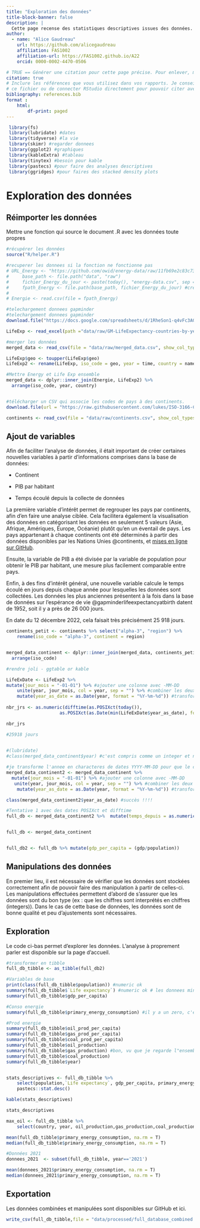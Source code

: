 ```yaml
---
title: "Exploration des données"
title-block-banner: false
description: | 
  Cette page recense des statistiques descriptives issues des données. Elles sont utilisées afin d'explorer les variables et de choisir des données intéressantes pour des analyses multivariées. 
author:
  - name: "Alice Gaudreau"
    url: https://github.com/alicegaudreau
    affiliation: FAS1002
    affiliation-url: https://FAS1002.github.io/A22
    orcid: 0000-0002-4470-0506

# TRUE == Générer une citation pour cette page précise. Pour enlever, mettre false.
citation: true
# Inclure les références que vous utilisez dans vos rapports. Je conseille Zotero pour construire
# ce fichier ou de connecter RStudio directement pour pouvoir citer avec @nom-de-reference.
bibliography: references.bib
format :
    html:
        df-print: paged
---
```


```r
 library(fs)
 library(lubridate) #dates
 library(tidyverse) #la vie
 library(skimr) #regarder donnees
 library(ggplot2) #graphiques
 library(kableExtra) #tableau
 library(tinytex) #besoin pour kable
 library(pastecs) #pour faire des analyses descriptives
 library(ggridges) #pour faires des stacked density plots
```

# Exploration des données

## Réimporter les données

Mettre une fonction qui source le document .R avec les données toute propres

```r
#récupérer les données 
source("R/helper.R")

#recuperer les donnees si la fonction ne fonctionne pas
# URL_Energy <- "https://github.com/owid/energy-data/raw/11fb69e2c83c73d1e964075d711a03fef6262e9a/owid-energy-data.csv"
#     base_path <- file.path("data", "raw")
#     fichier_Energy_du_jour <- paste(today(), "energy-data.csv", sep = "_") #creer le nom de fichier quon veut avec lubridate
#     fpath_Energy <- file.path(base_path, fichier_Energy_du_jour) #creer le path
# 
# Energie <- read.csv(file = fpath_Energy)

#telechargement donnees gapminder
#telechargement donnees gapminder
download.file("https://docs.google.com/spreadsheets/d/1RheSon1-q4vFc3AGyupVPH6ptEByE-VtnjOCselU0PE/export?format=xlsx", destfile = 'data/raw/GM-LifeExpectancy-countries-by-year.xlsx' )

LifeExp <- read_excel(path ="data/raw/GM-LifeExpectancy-countries-by-year.xlsx", sheet  = 4) 

#merger les données
merged_data <- read_csv(file = "data/raw/merged_data.csv", show_col_types = F)

LifeExp$geo <- toupper(LifeExp$geo)
LifeExp2 <- rename(LifeExp, iso_code = geo, year = time, country = name)

#Mettre Energy et Life Exp ensemble
merged_data <- dplyr::inner_join(Energie, LifeExp2) %>%
  arrange(iso_code, year, country)


#télécharger un CSV qui associe les codes de pays à des continents. 
download.file(url = "https://raw.githubusercontent.com/lukes/ISO-3166-Countries-with-Regional-Codes/master/all/all.csv", destfile = "data/raw/continents.csv") 

continents <- read_csv(file = "data/raw/continents.csv", show_col_types = F)
```

## Ajout de variables

Afin de faciliter l'analyse de données, il était important de créer certaines nouvelles variables à partir d'informations comprises dans la base de données:

-   Continent

-   PIB par habitant

-   Temps écoulé depuis la collecte de données

La première variable d'intérêt permet de regrouper les pays par continents, afin d'en faire une analyse ciblée. Cela facilitera également la visualisation des données en catégorisant les données en seulement 5 valeurs (Asie, Afrique, Amériques, Europe, Océanie) plutôt qu'en un éventail de pays. Les pays appartenant à chaque continents ont été déterminés à partir des données disponibles par les Nations Unies @continents, et [mises en ligne sur GitHub](https://github.com/lukes/ISO-3166-Countries-with-Regional-Codes).

Ensuite, la variable de PIB a été divisée par la variable de population pour obtenir le PIB par habitant, une mesure plus facilement comparable entre pays.

Enfin, à des fins d'intérêt général, une nouvelle variable calcule le temps écoulé en jours depuis chaque année pour lesquelles les données sont collectées. Les données les plus anciennes présentent à la fois dans la base de données sur l'espérance de vie @gapminderlifeexpectancyatbirth datent de 1952, soit il y a près de 26 000 jours.

En date du 12 décembre 2022, cela faisait très précisément 25 918 jours.

</aside>

```r

continents_petit <- continents %>% select("alpha-3", "region") %>% 
    rename(iso_code = "alpha-3", continent = region)


merged_data_continent <- dplyr::inner_join(merged_data, continents_petit) %>%
  arrange(iso_code)

#rendre joli - ggtable or kable 

```

```r
LifeExDate <- LifeExp2 %>%
mutate(jour_mois = "-01-01") %>% #ajouter une colonne avec -MM-DD
    unite(year, jour_mois, col = year, sep = "") %>% #combiner les deux colonnes
    mutate(year_as_date = as.Date(year, format = "%Y-%m-%d")) #transformer en format de date
    
nbr_jrs <- as.numeric(difftime(as.POSIXct(today()), 
                    as.POSIXct(as.Date(min(LifeExDate$year_as_date), format = "%Y-%m-%d"))))

nbr_jrs

#25918 jours
    
```

```r
#(lubridate)
#class(merged_data_continent$year) #c'est compris comme un integer et non une date actuellement

#je transforme l'annee en characteres de dates YYYY-MM-DD pour que le compte de jours débute à partir du 1er janvier de l'année
merged_data_continent2 <- merged_data_continent %>%
  mutate(jour_mois = "-01-01") %>% #ajouter une colonne avec -MM-DD
   unite(year, jour_mois, col = year, sep = "") %>% #combiner les deux colonnes
    mutate(year_as_date = as.Date(year, format = "%Y-%m-%d")) #transformer en format de date

class(merged_data_continent2$year_as_date) #succès !!!!

#Tentative 1 avec des dates POSIXct et difftime
full_db <- merged_data_continent2 %>%  mutate(temps_depuis = as.numeric(difftime(as.POSIXct(today()), as.POSIXct(year_as_date)))) #ça marche


full_db <- merged_data_continent



```

```r

full_db2 <- full_db %>% mutate(gdp_per_capita = (gdp/population))
```

## Manipulations des données

En premier lieu, il est nécessaire de vérifier que les données sont stockées correctement afin de pouvoir faire des manipulation à partir de celles-ci. Les manipulations effectuées permettent d'abord de s'assurer que les données sont du bon type (ex : que les chiffres sont interprétés en chiffres (integers)). Dans le cas de cette base de données, les données sont de bonne qualité et peu d'ajustements sont nécessaires.

## Exploration

Le code ci-bas permet d'explorer les données. L'analyse à proprement parler est disponible sur la page d'accueil.

```r


#transformer en tibble
full_db_tibble <- as_tibble(full_db2)

#Variables de base
print(class(full_db_tibble$population)) #numeric ok
summary(full_db_tibble$`Life expectancy`) #numeric ok # les donnees minimum sont vraiment petites. 6 ans, vraiment ?
summary(full_db_tibble$gdp_per_capita) 

#Conso energie
summary(full_db_tibble$primary_energy_consumption) #il y a un zero, c'est bizarre. Je vais cibler les données de pays ayant des données complètes. 

#Prod energie
summary(full_db_tibble$oil_prod_per_capita)
summary(full_db_tibble$gas_prod_per_capita)
summary(full_db_tibble$coal_prod_per_capita)
summary(full_db_tibble$oil_production)
summary(full_db_tibble$gas_production) #bon, vu que je regarde l"ensemble des donnees de differentes annees de production, la mediane est vraiment basse par rapport au maximum. Pour mes tableaux descriptifs, je vais me concentrer sur des annees en particulier. 
summary(full_db_tibble$coal_production)
summary(full_db_tibble$year)



```

```r

stats_descriptives <- full_db_tibble %>% 
    select(population,`Life expectancy`, gdp_per_capita, primary_energy_consumption, oil_production,gas_production,coal_production) %>% 
    pastecs::stat.desc()

kable(stats_descriptives)

stats_descriptives

max_oil <- full_db_tibble %>% 
    select(country, year, oil_production,gas_production,coal_production)

mean(full_db_tibble$primary_energy_consumption, na.rm = T)
median(full_db_tibble$primary_energy_consumption, na.rm = T)

#Données 2021
donnees_2021  <- subset(full_db_tibble, year=='2021')

mean(donnees_2021$primary_energy_consumption, na.rm = T)
median(donnees_2021$primary_energy_consumption, na.rm = T)
```

## Exportation

Les données combinées et manipulées sont disponibles sur GitHub et ici.

```r
write_csv(full_db_tibble,file = "data/processed/full_database_combined.csv")
```
